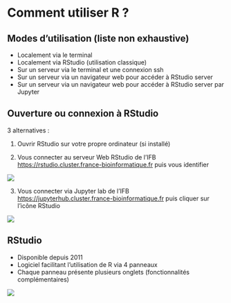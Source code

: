 # Comment utiliser R ?

## Modes d’utilisation (liste non exhaustive)

- Localement via le terminal
- Localement via RStudio (utilisation classique)
- Sur un serveur via le terminal et une connexion ssh
- Sur un serveur via un navigateur web pour accéder à RStudio server
- Sur un serveur via un navigateur web pour accéder à RStudio server par Jupyter

## Ouverture ou connexion à RStudio

3 alternatives :

1. Ouvrir RStudio sur votre propre ordinateur (si installé)

2. Vous connecter au serveur Web RStudio de l’IFB 
[https://rstudio.cluster.france-bioinformatique.fr](https://rstudio.cluster.france-bioinformatique.fr){target="_blank"}
puis vous identifier


![](images/coRstudio.png)


3. Vous connecter via Jupyter lab de l’IFB
[https://jupyterhub.cluster.france-bioinformatique.fr](https://jupyterhub.cluster.france-bioinformatique.fr){target="_blank"}
puis cliquer sur l'icône RStudio

![](images/jupyterRstudio.png)

## RStudio

- Disponible depuis 2011
- Logiciel facilitant l'utilisation de R via 4 panneaux
- Chaque panneau présente plusieurs onglets (fonctionnalités complémentaires)

![](images/rstudio.png)
